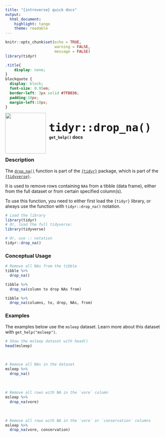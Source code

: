 ```yaml
---
title: "{introverse} quick docs"
output: 
  html_document:
    highlight: tango
    theme: readable
---
```



```r
knitr::opts_chunk$set(echo = TRUE, 
                      warning = FALSE, 
                      message = FALSE)
library(tidyr)
```

```css
.title{
    display: none;
}
blockquote {
  display: block;
  font-size: 0.95em;
  border-left: 3px solid #7FB036;
  padding:10px;
  margin-left:10px;
}
```

<div>
<br>
 <img src = "logo.png" style = "float:left;height:130px;margin-top:-20px;">
 <span style = "font-weight:bold;font-size:40px;"> 
  &nbsp;<code>tidyr::drop_na()</code>
 </span>
 <br>
 <b>&nbsp;&nbsp;&nbsp;<code>get_help()</code> docs</b>
</div>
<br>

### Description

The [`drop_na()`](https://tidyr.tidyverse.org/reference/drop_na.html) function is part of the [`{tidyr}`](https://tidyr.tidyverse.org/) package, which is part of the [`{tidyverse}`](https://www.tidyverse.org/).

It is used to remove rows containing `NA`s from a tibble (data frame), either from the full dataset or from certain specified column(s).

<!-- Add the following if the topic is a function that does NOT come with base R, and uncomment/fill in the subsequent multiline HTML comment: -->
To use this function, you need to either first load the `{tidyr}` library, or always use the function with `tidyr::drop_na()` notation.

```r
# Load the library
library(tidyr)
# Or, load the full tidyverse:
library(tidyverse)

# Or, use :: notation
tidyr::drop_na()
```


### Conceptual Usage 

```r
# Remove all NAs from the tibble
tibble %>% 
  drop_na()

tibble %>% 
  drop_na(column to drop NAs from)

tibble %>% 
  drop_na(columns, to, drop, NAs, from)
```

### Examples

The examples below use the `msleep` dataset. Learn more about this dataset with `get_help("msleep")`.

```r
# Show the msleep dataset with head()
head(msleep)
```

<br>
```r
# Remove all NAs in the dataset
msleep %>% 
  drop_na()
```

<br>  <!-- Do not delete the <br>, and make sure to keep the previous and following lines blank. -->


```r
# Remove all rows with NA in the `vore` column
msleep %>% 
  drop_na(vore)
```

<br> 


```r
# Remove all rows with NA in the `vore` or `conservation` columns
msleep %>% 
  drop_na(vore, conservation)
```
